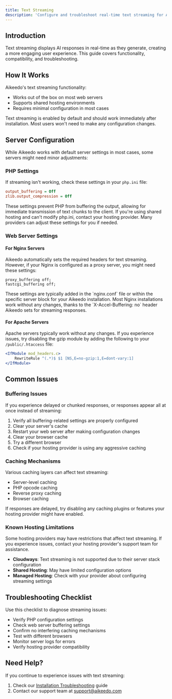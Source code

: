 ```yaml
---
title: Text Streaming
description: 'Configure and troubleshoot real-time text streaming for AI responses in Aikeedo including server configuration and hosting compatibility.'
---
```


## Introduction

Text streaming displays AI responses in real-time as they generate, creating a more engaging user experience. This guide covers functionality, compatibility, and troubleshooting.

## How It Works

Aikeedo's text streaming functionality:
- Works out of the box on most web servers
- Supports shared hosting environments
- Requires minimal configuration in most cases

<Note>
  Text streaming is enabled by default and should work immediately after installation. Most users won't need to make any configuration changes.
</Note>

## Server Configuration

While Aikeedo works with default server settings in most cases, some servers might need minor adjustments:

### PHP Settings

If streaming isn't working, check these settings in your `php.ini` file:

```ini
output_buffering = Off
zlib.output_compression = Off
```

<Note>
  These settings prevent PHP from buffering the output, allowing for immediate transmission of text chunks to the client.
</Note>

<Tip>
  If you're using shared hosting and can't modify php.ini, contact your hosting provider. Many providers can adjust these settings for you if needed.
</Tip>

### Web Server Settings

#### For Nginx Servers

Aikeedo automatically sets the required headers for text streaming. However, if your Nginx is configured as a proxy server, you might need these settings:

```nginx
proxy_buffering off;
fastcgi_buffering off;
```
<Tip>
  These settings are typically added in the `nginx.conf` file or within the specific server block for your Aikeedo installation.
</Tip>

<Note>
  Most Nginx installations work without any changes, thanks to the `X-Accel-Buffering: no` header Aikeedo sets for streaming responses.
</Note>

#### For Apache Servers

Apache servers typically work without any changes. If you experience issues, try disabling the gzip module by adding the following to your `/public/.htaccess` file:

```apache
<IfModule mod_headers.c>
    RewriteRule ^(.*)$ $1 [NS,E=no-gzip:1,E=dont-vary:1]
</IfModule>
```

## Common Issues

### Buffering Issues

If you experience delayed or chunked responses, or responses appear all at once instead of streaming:

1. Verify all buffering-related settings are properly configured
2. Clear your server's cache
3. Restart your web server after making configuration changes
4. Clear your browser cache
5. Try a different browser
6. Check if your hosting provider is using any aggressive caching

### Caching Mechanisms

Various caching layers can affect text streaming:

- Server-level caching
- PHP opcode caching
- Reverse proxy caching
- Browser caching

<Tip>
  If responses are delayed, try disabling any caching plugins or features your hosting provider might have enabled.
</Tip>

### Known Hosting Limitations

<Warning>
  Some hosting providers may have restrictions that affect text streaming. If you experience issues, contact your hosting provider's support team for assistance.
</Warning>

- **Cloudways**: Text streaming is not supported due to their server stack configuration
- **Shared Hosting**: May have limited configuration options
- **Managed Hosting**: Check with your provider about configuring streaming settings

## Troubleshooting Checklist

Use this checklist to diagnose streaming issues:

- Verify PHP configuration settings
- Check web server buffering settings
- Confirm no interfering caching mechanisms
- Test with different browsers
- Monitor server logs for errors
- Verify hosting provider compatibility

## Need Help?

If you continue to experience issues with text streaming:

1. Check our [Installation Troubleshooting](/get-started/troubleshooting) guide
2. Contact our support team at [support@aikeedo.com](mailto:support@aikeedo.com)
